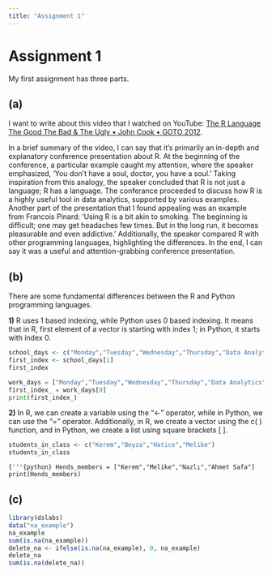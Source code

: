 ```yaml
---
title: "Assignment 1"
---
```


# Assignment 1

My first assignment has three parts.

## (a)

I want to write about this video that I watched on YouTube: [The R Language The Good The Bad & The Ugly • John Cook • GOTO 2012](https://www.youtube.com/watch?v=6S9r_YbqHy8).

In a brief summary of the video, I can say that it's primarily an in-depth and explanatory conference presentation about R. At the beginning of the conference, a particular example caught my attention, where the speaker emphasized, 'You don't have a soul, doctor, you have a soul.' Taking inspiration from this analogy, the speaker concluded that R is not just a language; R has a language. The conferance proceeded to discuss how R is a highly useful tool in data analytics, supported by various examples. Another part of the presentation that I found appealing was an example from Francois Pinard: 'Using R is a bit akin to smoking. The beginning is difficult; one may get headaches few times. But in the long run, it becomes pleasurable and even addictive.' Additionally, the speaker compared R with other programming languages, highlighting the differences. In the end, I can say it was a useful and attention-grabbing conference presentation.

## (b)

There are some fundamental differences between the R and Python programming languages.

**1)** R uses 1 based indexing, while Python uses 0 based indexing. It means that in R, first element of a vector is starting with index 1; in Python, it starts with index 0.

```r
school_days <- c("Monday","Tuesday","Wednesday","Thursday","Data Analytics")
first_index <- school_days[1]
first_index
```

```python
work_days = ["Monday","Tuesday","Wednesday","Thursday","Data Analytics"]
first_index_ = work_days[0]
print(first_index_)
```

**2)** In R, we can create a variable using the "\<-" operator, while in Python, we can use the "=" operator. Additionally, in R, we create a vector using the c( ) function, and in Python, we create a list using square brackets \[ \].

```r
students_in_class <- c("Kerem","Beyza","Hatice","Melike")
students_in_class
```

```{'''{python}
Hends_members = ["Kerem","Melike","Nazlı","Ahmet Safa"]
print(Hends_members)
```

## (c)

```r
library(dslabs)
data("na_example")
na_example
sum(is.na(na_example))
delete_na <- ifelse(is.na(na_example), 0, na_example)
delete_na
sum(is.na(delete_na))
```
